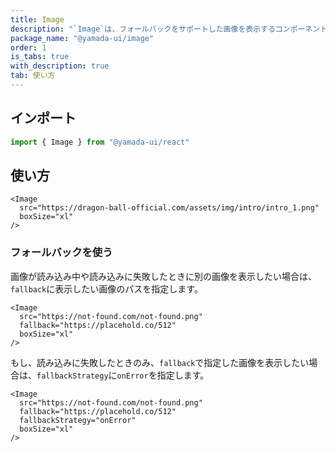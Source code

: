 ```yaml
---
title: Image
description: "`Image`は、フォールバックをサポートした画像を表示するコンポーネントです。"
package_name: "@yamada-ui/image"
order: 1
is_tabs: true
with_description: true
tab: 使い方
---
```


## インポート

```ts
import { Image } from "@yamada-ui/react"
```

## 使い方

```tsx
<Image
  src="https://dragon-ball-official.com/assets/img/intro/intro_1.png"
  boxSize="xl"
/>
```

### フォールバックを使う

画像が読み込み中や読み込みに失敗したときに別の画像を表示したい場合は、`fallback`に表示したい画像のパスを指定します。

```tsx
<Image
  src="https://not-found.com/not-found.png"
  fallback="https://placehold.co/512"
  boxSize="xl"
/>
```

もし、読み込みに失敗したときのみ、`fallback`で指定した画像を表示したい場合は、`fallbackStrategy`に`onError`を指定します。

```tsx
<Image
  src="https://not-found.com/not-found.png"
  fallback="https://placehold.co/512"
  fallbackStrategy="onError"
  boxSize="xl"
/>
```
